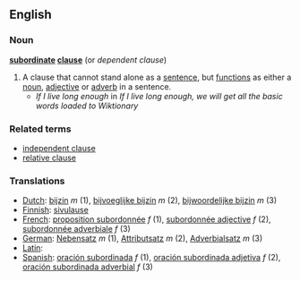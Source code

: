 ==English==
===Noun===
'''[[subordinate]] [[clause]]''' (or ''dependent clause'')
#A clause that cannot stand alone as a [[sentence]], but [[function]]s as either a [[noun]], [[adjective]] or [[adverb]] in a sentence.
#* ''If I live long enough'' in ''If I live long enough, we will get all the basic words loaded to Wiktionary''
===Related terms===
*[[independent clause]]
*[[relative clause]]

===Translations===
*[[Dutch]]:  [[bijzin]] ''m'' (1), [[bijvoeglijke bijzin]] ''m'' (2), [[bijwoordelijke bijzin]] ''m'' (3)
*[[Finnish]]: [[sivulause]]
*[[French]]: [[proposition subordonnée]] ''f'' (1), [[subordonnée adjective]] ''f'' (2), [[subordonnée adverbiale]] ''f'' (3)
*[[German]]: [[Nebensatz]] ''m'' (1), [[Attributsatz]] ''m'' (2), [[Adverbialsatz]] ''m'' (3)
*[[Latin]]: [[]]
*[[Spanish]]: [[oración subordinada]] ''f'' (1), [[oración subordinada adjetiva]] ''f'' (2), [[oración subordinada adverbial]] ''f'' (3)